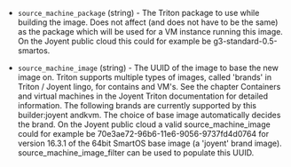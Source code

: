 <!-- Code generated from the comments of the SourceMachineConfig struct in builder/triton/source_machine_config.go; DO NOT EDIT MANUALLY -->

-   `source_machine_package` (string) - The Triton package to use while
    building the image. Does not affect (and does not have to be the same) as
    the package which will be used for a VM instance running this image. On the
    Joyent public cloud this could for example be g3-standard-0.5-smartos.
    
-   `source_machine_image` (string) - The UUID of the image to base the new
    image on. Triton supports multiple types of images, called 'brands' in
    Triton / Joyent lingo, for contains and VM's. See the chapter Containers
    and virtual machines in
    the Joyent Triton documentation for detailed information. The following
    brands are currently supported by this builder:joyent andkvm. The
    choice of base image automatically decides the brand. On the Joyent public
    cloud a valid source_machine_image could for example be
    70e3ae72-96b6-11e6-9056-9737fd4d0764 for version 16.3.1 of the 64bit
    SmartOS base image (a 'joyent' brand image). source_machine_image_filter
    can be used to populate this UUID.
    
